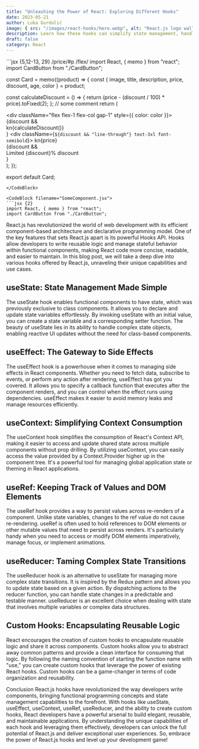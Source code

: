 ```yaml
---
title: "Unleashing the Power of React: Exploring Different Hooks"
date: 2023-05-21
author: Luka Gurdulić
image: { src: "/images/react-hooks/hero.webp", alt: "React.js logo wallpaper" }
description: Learn how these hooks can simplify state management, handle side effects and encapsulate reusable logic.
draft: false
category: React
---
```



<CodeBlock filename="SomeComponent.jsx">
```jsx {5,12-13, 29} /price/#p /flex/
import React, { memo } from "react";
import CardButton from "./CardButton";

const Card = memo((product) => {
  const { image, title, description, price, discount, age, color } = product;

  const calculateDiscount = () => {
    return (price - (discount / 100) * price).toFixed(2);
  };
  // some comment
  return (
    <article
      className="flex h-[600px] w-full max-w-[345px] animate-fadeIn flex-col overflow-hidden rounded-2xl bg-white text-start shadow-2xl">
      <div className="flex flex-1 flex-col justify-between p-6">
        <div className="flex flex-1 flex-col gap-1" style={{ color: color }}>
          {discount && <div className="text-xl">kn{calculateDiscount()}</div>}
          <div
            className={`${discount && "line-through"} text-3xl font-semibold`}>
            kn{price}
          </div>
          {discount && <div>Limited {discount}% discount</div>}
        </div>
        <CardButton color={color} age={age} />
      </div>
    </article>
  );
});

export default Card;
```
</CodeBlock>

<CodeBlock filename="SomeComponent.jsx">
```jsx {2}
import React, { memo } from "react";
import CardButton from "./CardButton";
```
</CodeBlock>


React.js has revolutionized the world of web development with its efficient component-based architecture and declarative programming model. One of the key features that sets React.js apart is its powerful Hooks API. Hooks allow developers to write reusable logic and manage stateful behavior within functional components, making React code more concise, readable, and easier to maintain. In this blog post, we will take a deep dive into various hooks offered by React.js, unraveling their unique capabilities and use cases.

## useState: State Management Made Simple

The useState hook enables functional components to have state, which was previously exclusive to class components. It allows you to declare and update state variables effortlessly. By invoking useState with an initial value, you can create a state variable and a corresponding setter function. The beauty of useState lies in its ability to handle complex state objects, enabling reactive UI updates without the need for class-based components.

## useEffect: The Gateway to Side Effects

The useEffect hook is a powerhouse when it comes to managing side effects in React components. Whether you need to fetch data, subscribe to events, or perform any action after rendering, useEffect has got you covered. It allows you to specify a callback function that executes after the component renders, and you can control when the effect runs using dependencies. useEffect makes it easier to avoid memory leaks and manage resources efficiently.

## useContext: Simplifying Context Consumption

The useContext hook simplifies the consumption of React's Context API, making it easier to access and update shared state across multiple components without prop drilling. By utilizing useContext, you can easily access the value provided by a Context.Provider higher up in the component tree. It's a powerful tool for managing global application state or theming in React applications.

## useRef: Keeping Track of Values and DOM Elements

The useRef hook provides a way to persist values across re-renders of a component. Unlike state variables, changes to the ref value do not cause re-rendering. useRef is often used to hold references to DOM elements or other mutable values that need to persist across renders. It's particularly handy when you need to access or modify DOM elements imperatively, manage focus, or implement animations.

## useReducer: Taming Complex State Transitions

The useReducer hook is an alternative to useState for managing more complex state transitions. It is inspired by the Redux pattern and allows you to update state based on a given action. By dispatching actions to the reducer function, you can handle state changes in a predictable and testable manner. useReducer is an excellent choice when dealing with state that involves multiple variables or complex data structures.

## Custom Hooks: Encapsulating Reusable Logic

React encourages the creation of custom hooks to encapsulate reusable logic and share it across components. Custom hooks allow you to abstract away common patterns and provide a clean interface for consuming that logic. By following the naming convention of starting the function name with "use," you can create custom hooks that leverage the power of existing React hooks. Custom hooks can be a game-changer in terms of code organization and reusability.

Conclusion
React.js hooks have revolutionized the way developers write components, bringing functional programming concepts and state management capabilities to the forefront. With hooks like useState, useEffect, useContext, useRef, useReducer, and the ability to create custom hooks, React developers have a powerful arsenal to build elegant, reusable, and maintainable applications. By understanding the unique capabilities of each hook and leveraging them effectively, developers can unlock the full potential of React.js and deliver exceptional user experiences. So, embrace the power of React.js hooks and level up your development game!
